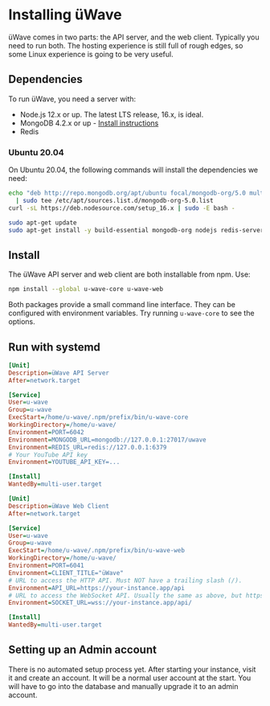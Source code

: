 # Installing üWave
üWave comes in two parts: the API server, and the web client. Typically you need to run both. The hosting experience is still full of rough edges, so some Linux experience is going to be very useful.

## Dependencies
To run üWave, you need a server with:

* Node.js 12.x or up. The latest LTS release, 16.x, is ideal.
* MongoDB 4.2.x or up - [Install instructions](https://docs.mongodb.com/manual/administration/install-community/)
* Redis

### Ubuntu 20.04
On Ubuntu 20.04, the following commands will install the dependencies we need:

```bash
echo "deb http://repo.mongodb.org/apt/ubuntu focal/mongodb-org/5.0 multiverse" \
  | sudo tee /etc/apt/sources.list.d/mongodb-org-5.0.list
curl -sL https://deb.nodesource.com/setup_16.x | sudo -E bash -

sudo apt-get update
sudo apt-get install -y build-essential mongodb-org nodejs redis-server
```

## Install
The üWave API server and web client are both installable from npm. Use:

```bash
npm install --global u-wave-core u-wave-web
```

Both packages provide a small command line interface. They can be configured with environment variables. Try running `u-wave-core` to see the options.

## Run with systemd
```ini
[Unit]
Description=üWave API Server
After=network.target

[Service]
User=u-wave
Group=u-wave
ExecStart=/home/u-wave/.npm/prefix/bin/u-wave-core
WorkingDirectory=/home/u-wave/
Environment=PORT=6042
Environment=MONGODB_URL=mongodb://127.0.0.1:27017/uwave
Environment=REDIS_URL=redis://127.0.0.1:6379
# Your YouTube API key
Environment=YOUTUBE_API_KEY=...

[Install]
WantedBy=multi-user.target
```

```ini
[Unit]
Description=üWave Web Client
After=network.target

[Service]
User=u-wave
Group=u-wave
ExecStart=/home/u-wave/.npm/prefix/bin/u-wave-web
WorkingDirectory=/home/u-wave/
Environment=PORT=6041
Environment=CLIENT_TITLE="üWave"
# URL to access the HTTP API. Must NOT have a trailing slash (/).
Environment=API_URL=https://your-instance.app/api
# URL to access the WebSocket API. Usually the same as above, but https → wss.
Environment=SOCKET_URL=wss://your-instance.app/api/

[Install]
WantedBy=multi-user.target
```

## Setting up an Admin account
There is no automated setup process yet. After starting your instance, visit it and create an account. It will be a normal user account at the start. You will have to go into the database and manually upgrade it to an admin account.
